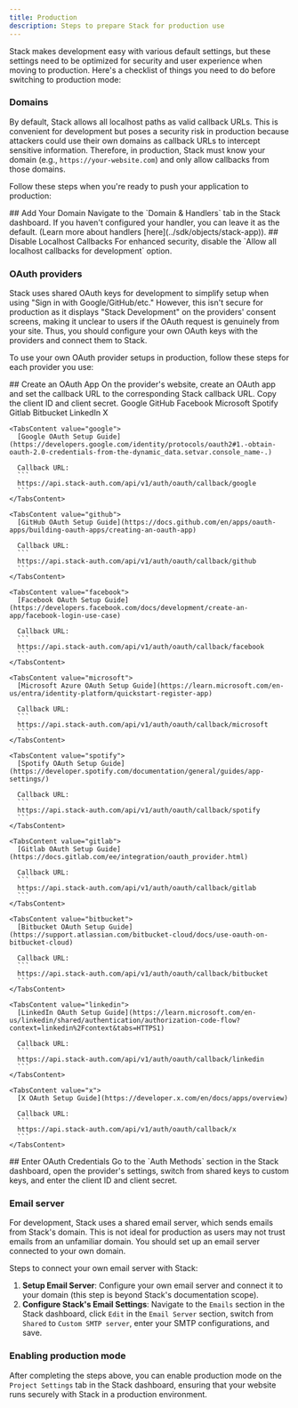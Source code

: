 ```yaml
---
title: Production
description: Steps to prepare Stack for production use
---
```


Stack makes development easy with various default settings, but these settings need to be optimized for security and user experience when moving to production. Here's a checklist of things you need to do before switching to production mode:

### Domains

By default, Stack allows all localhost paths as valid callback URLs. This is convenient for development but poses a security risk in production because attackers could use their own domains as callback URLs to intercept sensitive information. Therefore, in production, Stack must know your domain (e.g., `https://your-website.com`) and only allow callbacks from those domains.

Follow these steps when you're ready to push your application to production:

<Steps>
  <Step>
    ## Add Your Domain
  </Step>
  Navigate to the `Domain & Handlers` tab in the Stack dashboard. If you haven't configured your handler, you can leave it as the default. (Learn more about handlers [here](../sdk/objects/stack-app)).

  <Step>
    ## Disable Localhost Callbacks
  </Step>
  For enhanced security, disable the `Allow all localhost callbacks for development` option.
</Steps>

### OAuth providers

Stack uses shared OAuth keys for development to simplify setup when using "Sign in with Google/GitHub/etc." However, this isn't secure for production as it displays "Stack Development" on the providers' consent screens, making it unclear to users if the OAuth request is genuinely from your site. Thus, you should configure your own OAuth keys with the providers and connect them to Stack.

To use your own OAuth provider setups in production, follow these steps for each provider you use:

<Steps>
  <Step>
    ## Create an OAuth App
  </Step>
  On the provider's website, create an OAuth app and set the callback URL to the corresponding Stack callback URL. Copy the client ID and client secret.
   
   <Tabs defaultValue="google">
     <TabsList>
       <TabsTrigger value="google">Google</TabsTrigger>
       <TabsTrigger value="github">GitHub</TabsTrigger>
       <TabsTrigger value="facebook">Facebook</TabsTrigger>
       <TabsTrigger value="microsoft">Microsoft</TabsTrigger>
       <TabsTrigger value="spotify">Spotify</TabsTrigger>
       <TabsTrigger value="gitlab">Gitlab</TabsTrigger>
       <TabsTrigger value="bitbucket">Bitbucket</TabsTrigger>
       <TabsTrigger value="linkedin">LinkedIn</TabsTrigger>
       <TabsTrigger value="x">X</TabsTrigger>
     </TabsList>
     
    <TabsContent value="google">
      [Google OAuth Setup Guide](https://developers.google.com/identity/protocols/oauth2#1.-obtain-oauth-2.0-credentials-from-the-dynamic_data.setvar.console_name-.)
      
      Callback URL:
      ```
      https://api.stack-auth.com/api/v1/auth/oauth/callback/google
      ```
    </TabsContent>
     
    <TabsContent value="github">
      [GitHub OAuth Setup Guide](https://docs.github.com/en/apps/oauth-apps/building-oauth-apps/creating-an-oauth-app)
      
      Callback URL:
      ```
      https://api.stack-auth.com/api/v1/auth/oauth/callback/github
      ```
    </TabsContent>
     
    <TabsContent value="facebook">
      [Facebook OAuth Setup Guide](https://developers.facebook.com/docs/development/create-an-app/facebook-login-use-case)
      
      Callback URL:
      ```
      https://api.stack-auth.com/api/v1/auth/oauth/callback/facebook
      ```
    </TabsContent>
     
    <TabsContent value="microsoft">
      [Microsoft Azure OAuth Setup Guide](https://learn.microsoft.com/en-us/entra/identity-platform/quickstart-register-app)
      
      Callback URL:
      ```
      https://api.stack-auth.com/api/v1/auth/oauth/callback/microsoft
      ```
    </TabsContent>
     
    <TabsContent value="spotify">
      [Spotify OAuth Setup Guide](https://developer.spotify.com/documentation/general/guides/app-settings/)
      
      Callback URL:
      ```
      https://api.stack-auth.com/api/v1/auth/oauth/callback/spotify
      ```
    </TabsContent>
     
    <TabsContent value="gitlab">
      [Gitlab OAuth Setup Guide](https://docs.gitlab.com/ee/integration/oauth_provider.html)
      
      Callback URL:
      ```
      https://api.stack-auth.com/api/v1/auth/oauth/callback/gitlab
      ```
    </TabsContent>
     
    <TabsContent value="bitbucket">
      [Bitbucket OAuth Setup Guide](https://support.atlassian.com/bitbucket-cloud/docs/use-oauth-on-bitbucket-cloud)
      
      Callback URL:
      ```
      https://api.stack-auth.com/api/v1/auth/oauth/callback/bitbucket
      ```
    </TabsContent>
     
    <TabsContent value="linkedin">
      [LinkedIn OAuth Setup Guide](https://learn.microsoft.com/en-us/linkedin/shared/authentication/authorization-code-flow?context=linkedin%2Fcontext&tabs=HTTPS1)
      
      Callback URL:
      ```
      https://api.stack-auth.com/api/v1/auth/oauth/callback/linkedin
      ```
    </TabsContent>
     
    <TabsContent value="x">
      [X OAuth Setup Guide](https://developer.x.com/en/docs/apps/overview)
      
      Callback URL:
      ```
      https://api.stack-auth.com/api/v1/auth/oauth/callback/x
      ```
    </TabsContent>
   </Tabs>
<Step>
  ## Enter OAuth Credentials
</Step>
 Go to the `Auth Methods` section in the Stack dashboard, open the provider's settings, switch from shared keys to custom keys, and enter the client ID and client secret.
</Steps>

### Email server

For development, Stack uses a shared email server, which sends emails from Stack's domain. This is not ideal for production as users may not trust emails from an unfamiliar domain. You should set up an email server connected to your own domain.

Steps to connect your own email server with Stack:
1. **Setup Email Server**: Configure your own email server and connect it to your domain (this step is beyond Stack's documentation scope).
2. **Configure Stack's Email Settings**: Navigate to the `Emails` section in the Stack dashboard, click `Edit` in the `Email Server` section, switch from `Shared` to `Custom SMTP server`, enter your SMTP configurations, and save.

### Enabling production mode

After completing the steps above, you can enable production mode on the `Project Settings` tab in the Stack dashboard, ensuring that your website runs securely with Stack in a production environment.
